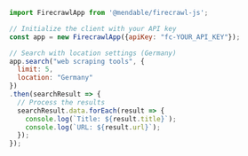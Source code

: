 ```js Node
import FirecrawlApp from '@mendable/firecrawl-js';

// Initialize the client with your API key
const app = new FirecrawlApp({apiKey: "fc-YOUR_API_KEY"});

// Search with location settings (Germany)
app.search("web scraping tools", {
  limit: 5,
  location: "Germany"
})
.then(searchResult => {
  // Process the results
  searchResult.data.forEach(result => {
    console.log(`Title: ${result.title}`);
    console.log(`URL: ${result.url}`);
  });
}); 
```